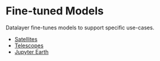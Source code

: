 # Fine-tuned Models

Datalayer fine-tunes models to support specific use-cases.

- [Satellites](https://pypi.org/project/satellites)
- [Telescopes](https://pypi.org/project/telescopes)
- [Jupyter Earth](https://pypi.org/project/jupyter-earth)
